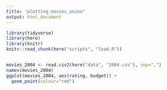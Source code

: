 ```yaml
---
title: "plotting_movies_aniko"
output: html_document
---
```


```r
library(tidyverse)
library(here)
library(knitr)
knitr::read_chunk(here("scripts", "load.R"))
```

```r
```

```r
movies_2004 <- read.csv2(here("data", "2004.csv"), sep=",")
names(movies_2004)
ggplot(movies_2004, aes(rating, budget)) +
  geom_point(colour="red") 


```
